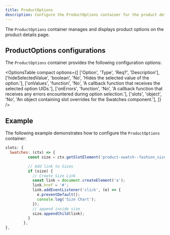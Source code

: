 ```yaml
---
title: ProductOptions
description: Configure the ProductOptions container for the product details page drop-in component.
---
```



The `ProductOptions` container manages and displays product options on the product details page. 

## ProductOptions configurations

The `ProductOptions` container provides the following configuration options:

<OptionsTable
  compact
  options={[
    ['Option', 'Type', 'Req?', 'Description'],
    ['hideSelectedValue', 'boolean', 'No', 'Hides the selected value of the option.'],
    ['onValues', 'function', 'No', 'A callback function that receives the selected option UIDs.'],
    ['onErrors', 'function', 'No', 'A callback function that receives any errors encountered during option selection.'],
    ['slots', 'object', 'No', 'An object containing slot overrides for the Swatches component.'],
  ]}
/>

## Example

The following example demonstrates how to configure the `ProductOptions` container:

```js
slots: {
  Swatches: (ctx) => {
          const size = ctx.getSlotElement('product-swatch--fashion_size');

          // Add link to Sizes
          if (size) {
            // Create Size Link
            const link = document.createElement('a');
            link.href = '#';
            link.addEventListener('click', (e) => {
              e.preventDefault();
              console.log('Size Chart');
            });
            // append inside size
            size.appendChild(link);
          }
        },
},
```